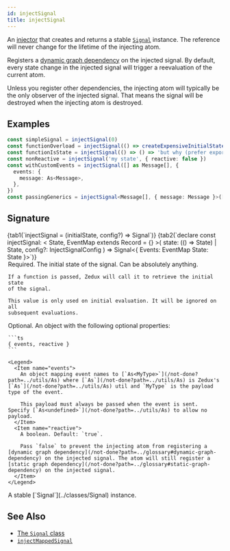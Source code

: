 ```yaml
---
id: injectSignal
title: injectSignal
---
```



An [injector](/not-done?path=../glossary#injector) that creates and returns a stable [`Signal`](../classes/Signal) instance. The reference will never change for the lifetime of the injecting atom.

Registers a [dynamic graph dependency](/not-done?path=../glossary#dynamic-graph-dependency) on the injected signal. By default, every state change in the injected signal will trigger a reevaluation of the current atom.

Unless you register other dependencies, the injecting atom will typically be the only observer of the injected signal. That means the signal will be destroyed when the injecting atom is destroyed.

## Examples

```ts
const simpleSignal = injectSignal(0)
const functionOverload = injectSignal(() => createExpensiveInitialState())
const functionIsState = injectSignal(() => () => 'but why (prefer exports)')
const nonReactive = injectSignal('my state', { reactive: false })
const withCustomEvents = injectSignal([] as Message[], {
  events: {
    message: As<Message>,
  },
})
const passingGenerics = injectSignal<Message[], { message: Message }>([])
```

## Signature

<Tabs>
  {tab1(`injectSignal = (initialState, config?) => Signal`)}
  {tab2(`declare const injectSignal: <
    State,
    EventMap extends Record<string, any> = {}
  >(
    state: (() => State) | State,
    config?: InjectSignalConfig<EventMap>
  ) => Signal<{
    Events: EventMap
    State: State
  }>`)}
</Tabs>

<Legend>
  <Item name="initialState">
    Required. The initial state of the signal. Can be absolutely anything.

    If a function is passed, Zedux will call it to retrieve the initial state
    of the signal.

    This value is only used on initial evaluation. It will be ignored on all
    subsequent evaluations.

  </Item>
  <Item name="config">
    Optional. An object with the following optional properties:

    ```ts
    { events, reactive }
    ```

    <Legend>
      <Item name="events">
        An object mapping event names to [`As<MyType>`](/not-done?path=../utils/As) where [`As`](/not-done?path=../utils/As) is Zedux's [`As`](/not-done?path=../utils/As) util and `MyType` is the payload type of the event.

        This payload must always be passed when the event is sent. Specify [`As<undefined>`](/not-done?path=../utils/As) to allow no payload.
      </Item>
      <Item name="reactive">
        A boolean. Default: `true`.

        Pass `false` to prevent the injecting atom from registering a [dynamic graph dependency](/not-done?path=../glossary#dynamic-graph-dependency) on the injected signal. The atom will still register a [static graph dependency](/not-done?path=../glossary#static-graph-dependency) on the injected signal.
      </Item>
    </Legend>

  </Item>
  <Item name="Returns">
    A stable [`Signal`](../classes/Signal) instance.
  </Item>
</Legend>

## See Also

- [The `Signal` class](../classes/Signal)
- [`injectMappedSignal`](/not-done?path=./injectMappedSignal)

